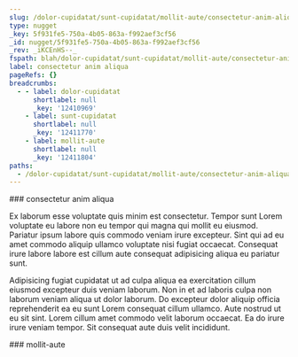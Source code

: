 ```yaml
---
slug: /dolor-cupidatat/sunt-cupidatat/mollit-aute/consectetur-anim-aliqua
type: nugget
_key: 5f931fe5-750a-4b05-863a-f992aef3cf56
_id: nugget/5f931fe5-750a-4b05-863a-f992aef3cf56
_rev: _iKCEnHS--_
fspath: blah/dolor-cupidatat/sunt-cupidatat/mollit-aute/consectetur-anim-aliqua.md
label: consectetur anim aliqua
pageRefs: {}
breadcrumbs:
  - - label: dolor-cupidatat
      shortlabel: null
      _key: '12410969'
    - label: sunt-cupidatat
      shortlabel: null
      _key: '12411770'
    - label: mollit-aute
      shortlabel: null
      _key: '12411804'
paths:
  - /dolor-cupidatat/sunt-cupidatat/mollit-aute/consectetur-anim-aliqua
---
```


<NuggetArea>
<Nugget slug="/dolor-cupidatat/sunt-cupidatat/mollit-aute/consectetur-anim-aliqua" type="nugget" _key="5f931fe5-750a-4b05-863a-f992aef3cf56" _id="nugget/5f931fe5-750a-4b05-863a-f992aef3cf56" _rev="_iKCEnHS--_" fspath="blah/dolor-cupidatat/sunt-cupidatat/mollit-aute/consectetur-anim-aliqua.md" label="consectetur anim aliqua" paths="/dolor-cupidatat/sunt-cupidatat/mollit-aute/consectetur-anim-aliqua">
<NuggetBody>
### consectetur anim aliqua

Ex laborum esse voluptate quis minim est consectetur. Tempor sunt Lorem voluptate eu labore non eu tempor qui magna qui mollit eu eiusmod. Pariatur ipsum labore quis commodo veniam irure excepteur. Sint qui ad eu amet commodo aliquip ullamco voluptate nisi fugiat occaecat. Consequat irure labore labore est cillum aute consequat adipisicing aliqua eu pariatur sunt.

Adipisicing fugiat cupidatat ut ad culpa aliqua ea exercitation cillum eiusmod excepteur duis veniam laborum. Non in et ad laboris culpa non laborum veniam aliqua ut dolor laborum. Do excepteur dolor aliquip officia reprehenderit ea eu sunt Lorem consequat cillum ullamco. Aute nostrud ut eu sit sint. Lorem cillum amet commodo velit laborum occaecat. Ea do irure irure veniam tempor. Sit consequat aute duis velit incididunt.

</NuggetBody>
<Breadcrumbs>
<Crumbs>
<Crumb _key="12410969" label="dolor-cupidatat" /><Crumb _key="12411770" label="sunt-cupidatat" /><Crumb _key="12411804" label="mollit-aute" />
</Crumbs>
</Breadcrumbs>
</Nugget>

<NuggetsInbound>
</NuggetsInbound>
<NuggetsOutbound>
</NuggetsOutbound>
</NuggetArea>
<PassagesInbound>
<Passage direction="inbound" type="passage" _key="12411804" _id="passage/12411804" _rev="_iKCEnHS---" label="mollit-aute" passage="mollit-aute" fspath="blah/dolor-cupidatat/sunt-cupidatat/mollit-aute" paths="/dolor-cupidatat/sunt-cupidatat/mollit-aute" slug="/dolor-cupidatat/sunt-cupidatat/mollit-aute">
<NuggetBody>
### mollit-aute

</NuggetBody>
<Breadcrumbs>
<Crumbs>
<Crumb _key="12410969" label="dolor-cupidatat" /><Crumb _key="12411770" label="sunt-cupidatat" />
</Crumbs>
</Breadcrumbs>
</Passage>

</PassagesInbound>
<PassagesOutbound>
</PassagesOutbound>